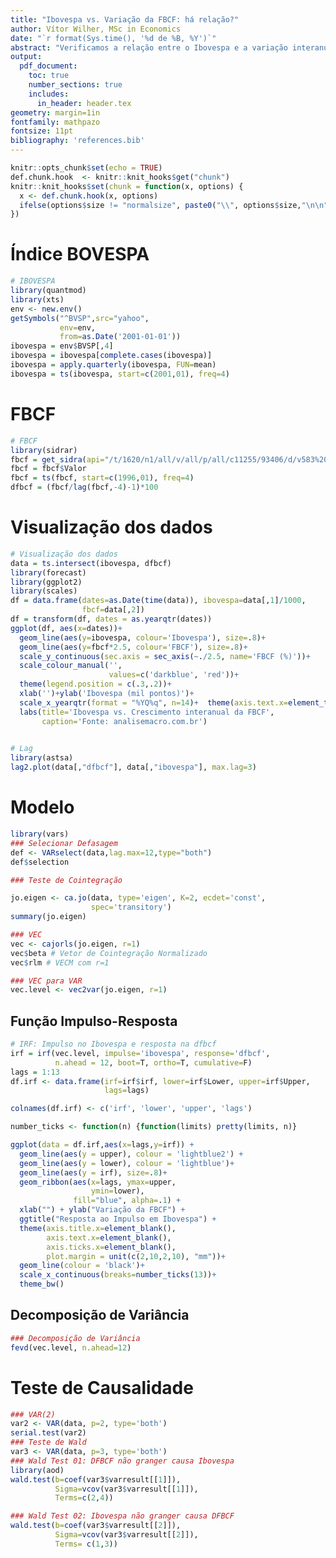 ```yaml
---
title: "Ibovespa vs. Variação da FBCF: há relação?"
author: Vítor Wilher, MSc in Economics
date: "`r format(Sys.time(), '%d de %B, %Y')`"
abstract: "Verificamos a relação entre o Ibovespa e a variação interanual da Formação Bruta de Capital Fixo (FBCF) por meio da estimação de um Vetor de Correção de Erros (VEC). Fazemos a análise das funções impulso-resposta e da decomposição de variância a partir do modelo estimado. Ademais, também aplicamos o procedimento de Toda-Yamamoto de modo a investigar causalidade. Os resultados encontrados sugerem que um choque no Ibovespa tem um efeito positivo na variação interanual da FBCF, aumentando a mesma em mais de 3 pontos percentuais após três trimestres. A decomposição de variância, por seu turno, revela que cerca de 30% da variância da variação interanual da FBCF é explicada pelo Ibovespa, passados 12 trimestres. Por fim, o teste de precedência temporal sugere que o Ibovespa ajuda a explicar a variação da FBCF, enquanto não encontramos evidências no caso contrário."
output: 
  pdf_document:
    toc: true
    number_sections: true
    includes:
      in_header: header.tex
geometry: margin=1in
fontfamily: mathpazo
fontsize: 11pt
bibliography: 'references.bib'
---
```



```r
knitr::opts_chunk$set(echo = TRUE)
def.chunk.hook  <- knitr::knit_hooks$get("chunk")
knitr::knit_hooks$set(chunk = function(x, options) {
  x <- def.chunk.hook(x, options)
  ifelse(options$size != "normalsize", paste0("\\", options$size,"\n\n", x, "\n\n \\normalsize"), x)
})

```


\newpage
# Índice BOVESPA

```r

# IBOVESPA
library(quantmod)
library(xts)
env <- new.env()
getSymbols("^BVSP",src="yahoo", 
           env=env,
           from=as.Date('2001-01-01'))
ibovespa = env$BVSP[,4]
ibovespa = ibovespa[complete.cases(ibovespa)] 
ibovespa = apply.quarterly(ibovespa, FUN=mean)
ibovespa = ts(ibovespa, start=c(2001,01), freq=4)
```


# FBCF 

```r

# FBCF
library(sidrar)
fbcf = get_sidra(api="/t/1620/n1/all/v/all/p/all/c11255/93406/d/v583%202")
fbcf = fbcf$Valor
fbcf = ts(fbcf, start=c(1996,01), freq=4)
dfbcf = (fbcf/lag(fbcf,-4)-1)*100
```

# Visualização dos dados

```r

# Visualização dos dados
data = ts.intersect(ibovespa, dfbcf)
library(forecast)
library(ggplot2)
library(scales)
df = data.frame(dates=as.Date(time(data)), ibovespa=data[,1]/1000,
                fbcf=data[,2])
df = transform(df, dates = as.yearqtr(dates))
ggplot(df, aes(x=dates))+
  geom_line(aes(y=ibovespa, colour='Ibovespa'), size=.8)+
  geom_line(aes(y=fbcf*2.5, colour='FBCF'), size=.8)+
  scale_y_continuous(sec.axis = sec_axis(~./2.5, name='FBCF (%)'))+
  scale_colour_manual('',
                      values=c('darkblue', 'red'))+
  theme(legend.position = c(.3,.2))+
  xlab('')+ylab('Ibovespa (mil pontos)')+
  scale_x_yearqtr(format = "%YQ%q", n=14)+  theme(axis.text.x=element_text(angle=45, hjust=1))+
  labs(title='Ibovespa vs. Crescimento interanual da FBCF',
       caption='Fonte: analisemacro.com.br')
  

```

```r

# Lag
library(astsa)
lag2.plot(data[,"dfbcf"], data[,"ibovespa"], max.lag=3)

```

# Modelo

```r

library(vars)
### Selecionar Defasagem
def <- VARselect(data,lag.max=12,type="both")
def$selection 

### Teste de Cointegração

jo.eigen <- ca.jo(data, type='eigen', K=2, ecdet='const', 
                  spec='transitory')
summary(jo.eigen)


```

```r

### VEC
vec <- cajorls(jo.eigen, r=1)
vec$beta # Vetor de Cointegração Normalizado
vec$rlm # VECM com r=1
```

```r

### VEC para VAR
vec.level <- vec2var(jo.eigen, r=1)


```

## Função Impulso-Resposta

```r

# IRF: Impulso no Ibovespa e resposta na dfbcf
irf = irf(vec.level, impulse='ibovespa', response='dfbcf', 
          n.ahead = 12, boot=T, ortho=T, cumulative=F)
lags = 1:13
df.irf <- data.frame(irf=irf$irf, lower=irf$Lower, upper=irf$Upper,
                     lags=lags)

colnames(df.irf) <- c('irf', 'lower', 'upper', 'lags')

number_ticks <- function(n) {function(limits) pretty(limits, n)}

ggplot(data = df.irf,aes(x=lags,y=irf)) +
  geom_line(aes(y = upper), colour = 'lightblue2') +
  geom_line(aes(y = lower), colour = 'lightblue')+
  geom_line(aes(y = irf), size=.8)+
  geom_ribbon(aes(x=lags, ymax=upper, 
                  ymin=lower), 
              fill="blue", alpha=.1) +
  xlab("") + ylab("Variação da FBCF") + 
  ggtitle("Resposta ao Impulso em Ibovespa") +
  theme(axis.title.x=element_blank(),
        axis.text.x=element_blank(),                    
        axis.ticks.x=element_blank(),
        plot.margin = unit(c(2,10,2,10), "mm"))+
  geom_line(colour = 'black')+
  scale_x_continuous(breaks=number_ticks(13))+
  theme_bw()

```



## Decomposição de Variância

```r

### Decomposição de Variância
fevd(vec.level, n.ahead=12)


```

# Teste de Causalidade

```r

### VAR(2)
var2 <- VAR(data, p=2, type='both')
serial.test(var2)
### Teste de Wald
var3 <- VAR(data, p=3, type='both')
### Wald Test 01: DFBCF não granger causa Ibovespa
library(aod)
wald.test(b=coef(var3$varresult[[1]]), 
          Sigma=vcov(var3$varresult[[1]]), 
          Terms=c(2,4))

### Wald Test 02: Ibovespa não granger causa DFBCF
wald.test(b=coef(var3$varresult[[2]]), 
          Sigma=vcov(var3$varresult[[2]]), 
          Terms= c(1,3))


```
